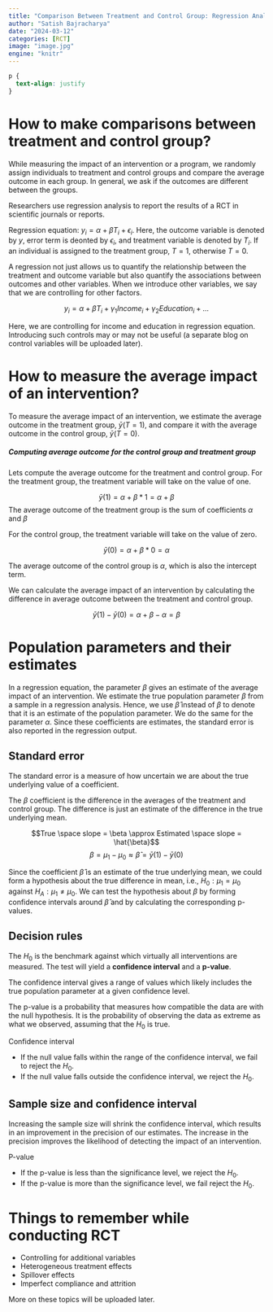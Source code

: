 ```yaml
---
title: "Comparison Between Treatment and Control Group: Regression Analysis"
author: "Satish Bajracharya"
date: "2024-03-12"
categories: [RCT]
image: "image.jpg"
engine: "knitr"
---
```


```css
p {
  text-align: justify
}
```

# How to make comparisons between treatment and control group?

While measuring the impact of an intervention or a program, we randomly assign individuals to treatment and control groups and compare the average outcome in each group. In general, we ask if the outcomes are different between the groups. 

::: {.callout-note}
Researchers use regression analysis to report the results of a RCT in scientific journals or reports.

Regression equation: $y_i= \alpha + \beta T_i + \epsilon_i$. Here, the outcome variable is denoted by $y$, error term is deonted by $\epsilon_i$, and treatment variable is denoted by $T_i$. If an individual is assigned to the treatment group, $T = 1$, otherwise $T = 0$.
:::

A regression not just allows us to quantify the relationship between the treatment and outcome variable but also quantify the associations between outcomes and other variables. When we introduce other variables, we say that we are controlling for other factors. 

$$y_i = \alpha + \beta T_i + \gamma_1 Income_i + \gamma_2 Education_i + ... $$

Here, we are controlling for income and education in regression equation. Introducing such controls may or may not be useful (a separate blog on control variables will be uploaded later).  

# How to measure the average impact of an intervention?

To measure the average impact of an intervention, we estimate the average outcome in the treatment group, $\bar y (T=1)$, and compare it with the average outcome in the control group, $\bar y (T=0)$. 

##### Computing average outcome for the control group and treatment group

Lets compute the average outcome for the treatment and control group. For the treatment group, the treatment variable will take on the value of one. 

$$ \bar y(1) = \alpha + \beta * 1 = \alpha + \beta $$
The average outcome of the treatment group is the sum of coefficients $\alpha$ and $\beta$

For the control group, the treatment variable will take on the value of zero. 

$$\bar y(0) = \alpha + \beta * 0 = \alpha$$

The average outcome of the control group is $\alpha$, which is also the intercept term. 

We can calculate the average impact of an intervention by calculating the difference in average outcome between the treatment and control group. 

$$\bar y(1) - \bar y(0) = \alpha + \beta -\alpha = \beta$$

# Population parameters and their estimates

In a regression equation, the parameter $\beta$ gives an estimate of the average impact of an intervention. We estimate the true population parameter $\beta$ from a sample in a regression analysis. Hence, we use $\hat{\beta}$ instead of $\beta$ to denote that it is an estimate of the population parameter. We do the same for the parameter $\alpha$. Since these coefficients are estimates, the standard error is also reported in the regression output. 

::: {.callout-tip}
## Standard error

The standard error is a measure of how uncertain we are about the true underlying value of a coefficient.
:::

The $\beta$ coefficient is the difference in the averages of the treatment and control group. The difference is just an estimate of the difference in the true underlying mean. 

$$True \space slope = \beta \approx Estimated \space slope = \hat{\beta}$$
$$\beta = \mu_1 - \mu_0 \approx \hat{\beta} = \bar{y} (1) - \bar{y}(0)$$

Since the coefficient $\hat{\beta}$ is an estimate of the true underlying mean, we could form a hypothesis about the true difference in mean, i.e., $H_0: \mu_1 = \mu_0$ against $H_A: \mu_1 \neq \mu_0$. We can test the hypothesis about $\beta$ by forming confidence intervals around $\hat{\beta}$ and by calculating the corresponding p-values. 

## Decision rules

The $H_0$ is the benchmark against which virtually all interventions are measured. The test will yield a **confidence interval** and a **p-value**. 

::: {.callout-note}
The confidence interval gives a range of values which likely includes the true population parameter at a given confidence level.

The p-value is a probability that measures how compatible the data are with the null hypothesis. It is the probability of observing the data as extreme as what we observed, assuming that the $H_0$ is true.
:::

Confidence interval

- If the null value falls within the range of the confidence interval, we fail to reject the $H_0$.
- If the null value falls outside the confidence interval, we reject the $H_0$.

::: {.callout-tip}
## Sample size and confidence interval

Increasing the sample size will shrink the confidence interval, which results in an improvement in the precision of our estimates. The increase in the precision improves the likelihood of detecting the impact of an intervention.
:::

P-value

- If the p-value is less than the significance level, we reject the $H_0$.
- If the p-value is more than the significance level, we fail reject the $H_0$.

# Things to remember while conducting RCT

- Controlling for additional variables
- Heterogeneous treatment effects
- Spillover effects
- Imperfect compliance and attrition

::: {.callout-note}
More on these topics will be uploaded later.
:::